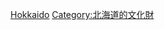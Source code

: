 {{日本行政區劃分類導航|的日本國史跡}}
{{Commonscat|National historic sites in Hokkaido prefecture}}

[[Category:日本各都道府縣史跡|Hokkaido]]
[[Category:北海道的文化財|Category:北海道的文化財]]